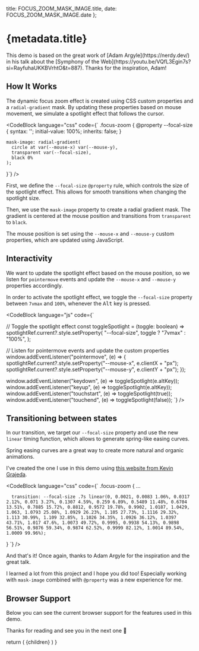
  title: FOCUS_ZOOM_MASK_IMAGE.title,
  date: FOCUS_ZOOM_MASK_IMAGE.date
};

# {metadata.title}


<FocusZoomAtProperty />

<div className="px-2 py-0 [&>*]:py-0 rounded-md text-sm mt-6 bg-neutral-900 border border-neutral-700">
  This demo is based on the great work of [Adam Argyle](https://nerdy.dev/) in his talk about the [Symphony of the Web](https://youtu.be/VQfL3Egin7s?si=RayfuhaUKKBVrhtO&t=887).
  Thanks for the inspiration, Adam!
</div>

## How It Works

The dynamic focus zoom effect is created using CSS custom properties and a `radial-gradient` mask. By updating these properties based on mouse movement, we simulate a spotlight effect that follows the cursor.

<CodeBlock language="css" code={`
.focus-zoom {
    @property --focal-size {
      syntax: '<length-percentage>';
      initial-value: 100%;
      inherits: false;
    }

    mask-image: radial-gradient(
      circle at var(--mouse-x) var(--mouse-y),
      transparent var(--focal-size),
      black 0%
    );
}`} />

First, we define the `--focal-size` `@property` rule, which controls the size of the spotlight effect. This allows for smooth transitions when changing the spotlight size.

Then, we use the `mask-image` property to create a radial gradient mask. The gradient is centered at the mouse position and transitions from `transparent` to `black`.

The mouse position is set using the `--mouse-x` and `--mouse-y` custom properties, which are updated using JavaScript.


## Interactivity

We want to update the spotlight effect based on the mouse position, so we listen for `pointermove` events and update the `--mouse-x` and `--mouse-y` properties accordingly.

In order to activate the spotlight effect, we toggle the `--focal-size` property between `7vmax` and `100%`, whenever the <kbd>Alt</kbd> key is pressed.


<CodeBlock language="js" code={`

// Toggle the spotlight effect
const toggleSpotlight = (toggle: boolean) =>
    spotlightRef.current?.style.setProperty(
        "--focal-size",
        toggle ? "7vmax" : "100%",
    );

// Listen for pointermove events and update the custom properties
window.addEventListener("pointermove", (e) => {
    spotlightRef.current?.style.setProperty("--mouse-x", e.clientX + "px");
    spotlightRef.current?.style.setProperty("--mouse-y", e.clientY + "px");
});

window.addEventListener("keydown", (e) => toggleSpotlight(e.altKey));
window.addEventListener("keyup", (e) => toggleSpotlight(e.altKey));
window.addEventListener("touchstart", (e) => toggleSpotlight(true));
window.addEventListener("touchend", (e) => toggleSpotlight(false));
`} />


## Transitioning between states

In our transition, we target our `--focal-size` property and use the new `linear` timing function, which allows to generate spring-like easing curves.

  Spring easing curves are a great way to create more natural and organic animations.

I've created the one I use in this demo using [this website from Kevin Grajeda](https://www.kvin.me/css-springs).

<CodeBlock language="css" code={`
.focus-zoom {
      ...

      transition: --focal-size .7s linear(0, 0.0021, 0.0083 1.06%, 0.0317 2.12%, 0.071 3.27%, 0.1307 4.59%, 0.259 6.89%, 0.5489 11.48%, 0.6704 13.51%, 0.7885 15.72%, 0.8812, 0.9572 19.78%, 0.9902, 1.0187, 1.0429, 1.063, 1.0793 25.08%, 1.0929 26.23%, 1.105 27.73%, 1.1116 29.32%, 1.113 30.99%, 1.109 32.85%, 1.1026 34.35%, 1.0926 36.12%, 1.0397 43.71%, 1.017 47.6%, 1.0073 49.72%, 0.9995, 0.9938 54.13%, 0.9898 56.51%, 0.9876 59.34%, 0.9874 62.52%, 0.9999 82.12%, 1.0014 89.54%, 1.0009 99.96%);
}
`} />

And that's it! Once again, thanks to Adam Argyle for the inspiration and the great talk.

I learned a lot from this project and I hope you did too! Especially working with `mask-image` combined with `@property` was a new experience for me.

## Browser Support

Below you can see the current browser support for the features used in this demo.

<BaselineStatus featureId="registered-custom-properties" />
<BaselineStatus featureId="gradients" />
<BaselineStatus featureId="linear-easing" />

Thanks for reading and see you in the next one 👋


  return (
    <MdxLayout metadata={metadata} slug={FOCUS_ZOOM_MASK_IMAGE.slug}>
      {children}
    </MdxLayout>
  )
}
